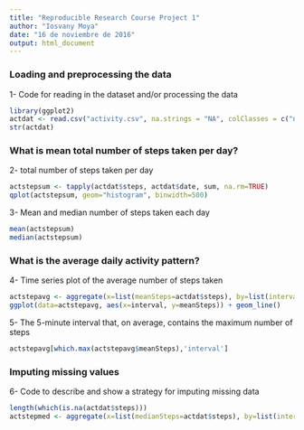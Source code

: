 ---
title: "Reproducible Research Course Project 1"
author: "Iosvany Moya"
date: "16 de noviembre de 2016"
output: html_document
---

### Loading and preprocessing the data
1- Code for reading in the dataset and/or processing the data
```{r setup}
library(ggplot2)
actdat <- read.csv("activity.csv", na.strings = "NA", colClasses = c("numeric","Date", "numeric"))
str(actdat)
```

### What is mean total number of steps taken per day?

2- total number of steps taken per day
```{r totals per day}
actstepsum <- tapply(actdat$steps, actdat$date, sum, na.rm=TRUE)
qplot(actstepsum, geom="histogram", binwidth=500)
```

3- Mean and median number of steps taken each day
```{r mean and median per day}
mean(actstepsum)
median(actstepsum)
```

### What is the average daily activity pattern?
4- Time series plot of the average number of steps taken
```{r average daily activity pattern}
actstepavg <- aggregate(x=list(meanSteps=actdat$steps), by=list(interval=actdat$interval), FUN=mean, na.rm=TRUE)
ggplot(data=actstepavg, aes(x=interval, y=meanSteps)) + geom_line()

```
5- The 5-minute interval that, on average, contains the maximum number of steps
```{r max interval}
actstepavg[which.max(actstepavg$meanSteps),'interval']
```

### Imputing missing values
6- Code to describe and show a strategy for imputing missing data

```{r count of missing values}
length(which(is.na(actdat$steps)))
actstepmed <- aggregate(x=list(medianSteps=actdat$steps), by=list(interval=actdat$interval), FUN=median, na.rm=TRUE)
```
